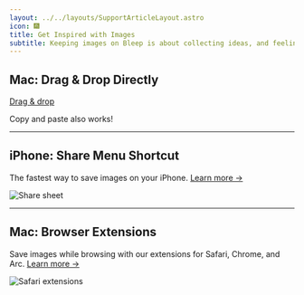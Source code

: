 ```yaml
---
layout: ../../layouts/SupportArticleLayout.astro
icon: 🎆
title: Get Inspired with Images
subtitle: Keeping images on Bleep is about collecting ideas, and feeling inspired. Here's how to do it.
---
```


## Mac: Drag & Drop Directly

[Drag & drop](./images/dnd_images.mov)

Copy and paste also works!

---

## iPhone: Share Menu Shortcut

The fastest way to save images on your iPhone. [Learn more &rarr;](/support/share_ios)

![Share sheet](./links/share_sheet.png)


---

## Mac: Browser Extensions

Save images while browsing with our extensions for Safari, Chrome, and Arc. [Learn more &rarr;](/support/extensions)

![Safari extensions](./extensions/context_menu.png)

